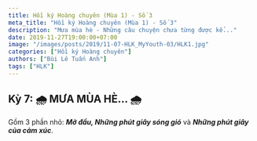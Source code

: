 ```yaml
---
title: Hồi ký Hoàng chuyên (Mùa 1) - Số 3
meta_title: "Hồi ký Hoàng chuyên (Mùa 1) - Số 3"
description: "Mưa mùa hè - Những câu chuyện chưa từng được kể..."
date: 2019-11-27T19:00:00+07:00
image: "/images/posts/2019/11-07-HLK_MyYouth-03/HLK1.jpg"
categories: ["Hồi ký Hoàng chuyên"]
authors: ["Bùi Lê Tuấn Anh"]
tags: ["HLK"]
---
```



## Kỳ 7: 🌧 MƯA MÙA HÈ... 🌧

Gồm 3 phần nhỏ: **_Mở đầu, Những phút giây sóng gió_** và **_Những phút giây của cảm xúc_**.

<NewTabs client:load>
<NewTab name="P1">
<FirstPost />
</NewTab>
<NewTab name="P2">
<SecondPost />
</NewTab>
<NewTab name="P3">
<ThirdPost />
</NewTab>
</NewTabs>


